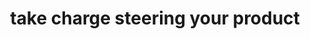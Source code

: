 ---
title: "take charge steering your product"
img_icon: "/assets/imgs/shape/img-s-68.png"
description: "Our ability to combine expertise and systems thinking is what fuels us as a team."
features: 
  - title: "Dedicated <br> Team"
    description: "Find the best fit engineers led by senior, seasoned, and skilled our tech- lead."
    icon: "/assets/imgs/icon/icon-s-24.png"       
  - title: "Product <br> Team"
    description: "Get top-notch service from an experienced Product Designer Manager team."
    icon: "/assets/imgs/icon/icon-s-25.png"
  - title: "End-to-End <br> Team"
    description: "Hire an elite squad of leading have professionals to turn idea into an ready-to-market product"
    icon: "/assets/imgs/icon/icon-s-26.png"
---
